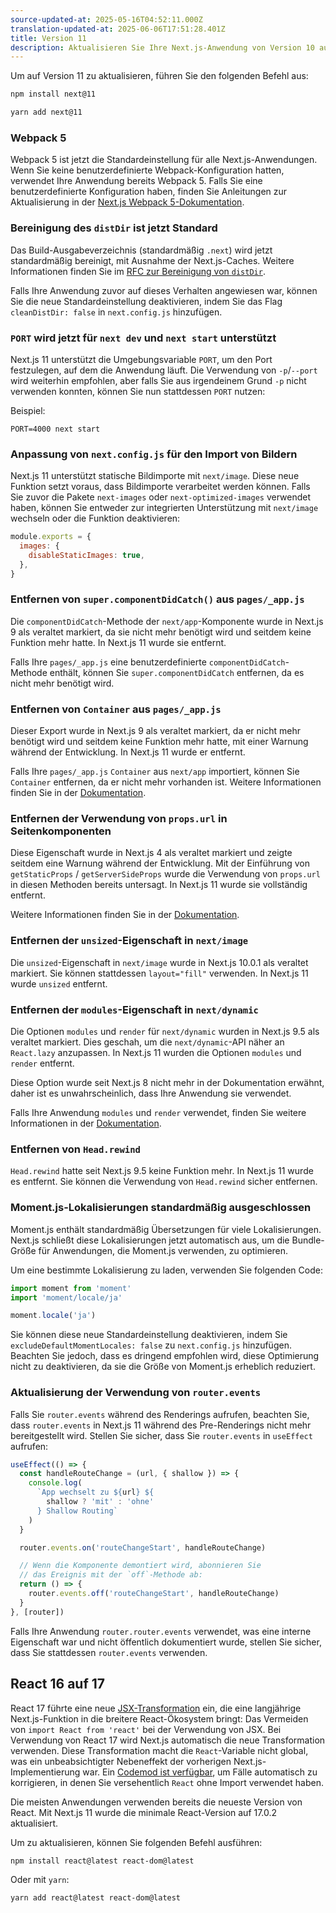 ```yaml
---
source-updated-at: 2025-05-16T04:52:11.000Z
translation-updated-at: 2025-06-06T17:51:28.401Z
title: Version 11
description: Aktualisieren Sie Ihre Next.js-Anwendung von Version 10 auf Version 11.
---
```


Um auf Version 11 zu aktualisieren, führen Sie den folgenden Befehl aus:

```bash filename="Terminal"
npm install next@11

yarn add next@11
```

### Webpack 5

Webpack 5 ist jetzt die Standardeinstellung für alle Next.js-Anwendungen. Wenn Sie keine benutzerdefinierte Webpack-Konfiguration hatten, verwendet Ihre Anwendung bereits Webpack 5. Falls Sie eine benutzerdefinierte Konfiguration haben, finden Sie Anleitungen zur Aktualisierung in der [Next.js Webpack 5-Dokumentation](/docs/messages/webpack5).

### Bereinigung des `distDir` ist jetzt Standard

Das Build-Ausgabeverzeichnis (standardmäßig `.next`) wird jetzt standardmäßig bereinigt, mit Ausnahme der Next.js-Caches. Weitere Informationen finden Sie im [RFC zur Bereinigung von `distDir`](https://github.com/vercel/next.js/discussions/6009).

Falls Ihre Anwendung zuvor auf dieses Verhalten angewiesen war, können Sie die neue Standardeinstellung deaktivieren, indem Sie das Flag `cleanDistDir: false` in `next.config.js` hinzufügen.

### `PORT` wird jetzt für `next dev` und `next start` unterstützt

Next.js 11 unterstützt die Umgebungsvariable `PORT`, um den Port festzulegen, auf dem die Anwendung läuft. Die Verwendung von `-p`/`--port` wird weiterhin empfohlen, aber falls Sie aus irgendeinem Grund `-p` nicht verwenden konnten, können Sie nun stattdessen `PORT` nutzen:

Beispiel:

```
PORT=4000 next start
```

### Anpassung von `next.config.js` für den Import von Bildern

Next.js 11 unterstützt statische Bildimporte mit `next/image`. Diese neue Funktion setzt voraus, dass Bildimporte verarbeitet werden können. Falls Sie zuvor die Pakete `next-images` oder `next-optimized-images` verwendet haben, können Sie entweder zur integrierten Unterstützung mit `next/image` wechseln oder die Funktion deaktivieren:

```js filename="next.config.js"
module.exports = {
  images: {
    disableStaticImages: true,
  },
}
```

### Entfernen von `super.componentDidCatch()` aus `pages/_app.js`

Die `componentDidCatch`-Methode der `next/app`-Komponente wurde in Next.js 9 als veraltet markiert, da sie nicht mehr benötigt wird und seitdem keine Funktion mehr hatte. In Next.js 11 wurde sie entfernt.

Falls Ihre `pages/_app.js` eine benutzerdefinierte `componentDidCatch`-Methode enthält, können Sie `super.componentDidCatch` entfernen, da es nicht mehr benötigt wird.

### Entfernen von `Container` aus `pages/_app.js`

Dieser Export wurde in Next.js 9 als veraltet markiert, da er nicht mehr benötigt wird und seitdem keine Funktion mehr hatte, mit einer Warnung während der Entwicklung. In Next.js 11 wurde er entfernt.

Falls Ihre `pages/_app.js` `Container` aus `next/app` importiert, können Sie `Container` entfernen, da er nicht mehr vorhanden ist. Weitere Informationen finden Sie in der [Dokumentation](/docs/messages/app-container-deprecated).

### Entfernen der Verwendung von `props.url` in Seitenkomponenten

Diese Eigenschaft wurde in Next.js 4 als veraltet markiert und zeigte seitdem eine Warnung während der Entwicklung. Mit der Einführung von `getStaticProps` / `getServerSideProps` wurde die Verwendung von `props.url` in diesen Methoden bereits untersagt. In Next.js 11 wurde sie vollständig entfernt.

Weitere Informationen finden Sie in der [Dokumentation](/docs/messages/url-deprecated).

### Entfernen der `unsized`-Eigenschaft in `next/image`

Die `unsized`-Eigenschaft in `next/image` wurde in Next.js 10.0.1 als veraltet markiert. Sie können stattdessen `layout="fill"` verwenden. In Next.js 11 wurde `unsized` entfernt.

### Entfernen der `modules`-Eigenschaft in `next/dynamic`

Die Optionen `modules` und `render` für `next/dynamic` wurden in Next.js 9.5 als veraltet markiert. Dies geschah, um die `next/dynamic`-API näher an `React.lazy` anzupassen. In Next.js 11 wurden die Optionen `modules` und `render` entfernt.

Diese Option wurde seit Next.js 8 nicht mehr in der Dokumentation erwähnt, daher ist es unwahrscheinlich, dass Ihre Anwendung sie verwendet.

Falls Ihre Anwendung `modules` und `render` verwendet, finden Sie weitere Informationen in der [Dokumentation](/docs/messages/next-dynamic-modules).

### Entfernen von `Head.rewind`

`Head.rewind` hatte seit Next.js 9.5 keine Funktion mehr. In Next.js 11 wurde es entfernt. Sie können die Verwendung von `Head.rewind` sicher entfernen.

### Moment.js-Lokalisierungen standardmäßig ausgeschlossen

Moment.js enthält standardmäßig Übersetzungen für viele Lokalisierungen. Next.js schließt diese Lokalisierungen jetzt automatisch aus, um die Bundle-Größe für Anwendungen, die Moment.js verwenden, zu optimieren.

Um eine bestimmte Lokalisierung zu laden, verwenden Sie folgenden Code:

```js
import moment from 'moment'
import 'moment/locale/ja'

moment.locale('ja')
```

Sie können diese neue Standardeinstellung deaktivieren, indem Sie `excludeDefaultMomentLocales: false` zu `next.config.js` hinzufügen. Beachten Sie jedoch, dass es dringend empfohlen wird, diese Optimierung nicht zu deaktivieren, da sie die Größe von Moment.js erheblich reduziert.

### Aktualisierung der Verwendung von `router.events`

Falls Sie `router.events` während des Renderings aufrufen, beachten Sie, dass `router.events` in Next.js 11 während des Pre-Renderings nicht mehr bereitgestellt wird. Stellen Sie sicher, dass Sie `router.events` in `useEffect` aufrufen:

```js
useEffect(() => {
  const handleRouteChange = (url, { shallow }) => {
    console.log(
      `App wechselt zu ${url} ${
        shallow ? 'mit' : 'ohne'
      } Shallow Routing`
    )
  }

  router.events.on('routeChangeStart', handleRouteChange)

  // Wenn die Komponente demontiert wird, abonnieren Sie
  // das Ereignis mit der `off`-Methode ab:
  return () => {
    router.events.off('routeChangeStart', handleRouteChange)
  }
}, [router])
```

Falls Ihre Anwendung `router.router.events` verwendet, was eine interne Eigenschaft war und nicht öffentlich dokumentiert wurde, stellen Sie sicher, dass Sie stattdessen `router.events` verwenden.

## React 16 auf 17

React 17 führte eine neue [JSX-Transformation](https://reactjs.org/blog/2020/09/22/introducing-the-new-jsx-transform.html) ein, die eine langjährige Next.js-Funktion in die breitere React-Ökosystem bringt: Das Vermeiden von `import React from 'react'` bei der Verwendung von JSX. Bei Verwendung von React 17 wird Next.js automatisch die neue Transformation verwenden. Diese Transformation macht die `React`-Variable nicht global, was ein unbeabsichtigter Nebeneffekt der vorherigen Next.js-Implementierung war. Ein [Codemod ist verfügbar](/docs/pages/building-your-application/upgrading/codemods#add-missing-react-import), um Fälle automatisch zu korrigieren, in denen Sie versehentlich `React` ohne Import verwendet haben.

Die meisten Anwendungen verwenden bereits die neueste Version von React. Mit Next.js 11 wurde die minimale React-Version auf 17.0.2 aktualisiert.

Um zu aktualisieren, können Sie folgenden Befehl ausführen:

```
npm install react@latest react-dom@latest
```

Oder mit `yarn`:

```
yarn add react@latest react-dom@latest
```